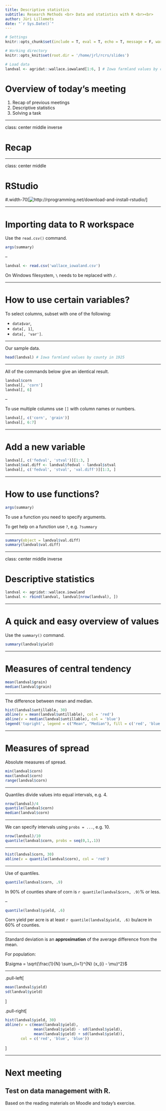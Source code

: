 ```yaml
---
title: Descriptive statistics
subtitle: Research Methods <br> Data and statistics with R <br><br>
author: Jüri Lillemets
date: "`r Sys.Date()`"
---
```


```r
# Settings
knitr::opts_chunk$set(include = T, eval = T, echo = T, message = F, warning = T, error = T)

# Working directory
knitr::opts_knit$set(root.dir = '/home/jrl/rcrs/slides')

# Load data
landval <- agridat::wallace.iowaland[1:6, ] # Iowa farmland values by county in 1925
```

# Overview of today's meeting

1. Recap of previous meetings
1. Descriptive statistics
1. Solving a task



---

class: center middle inverse

# Recap

---

class: center middle

# RStudio

#.width-70[![http://rprogramming.net/download-and-install-rstudio/](../img/ide.png)]

---

# Importing data to R workspace

Use the `read.csv()` command.

``` r
args(summary)
```

--

```r
landval <- read.csv('wallace_iowaland.csv')
```


On Windows filesystem, `\` needs to be replaced with `/`. 

---

# How to use certain variables?

To select columns, subset with one of the following: 

- `data$var`, 
- `data[, 1]`, 
- `data[, 'var']`.

---

Our sample data.

```r
head(landval) # Iowa farmland values by county in 1925
```

---

All of the commands below give an identical result.

```r
landval$corn
landval[, 'corn']
landval[, 6]
```

--

To use multiple columns use `[]` with column names or numbers.

```r
landval[, c('corn', 'grain')]
landval[, 6:7]
```

---

# Add a new variable

``` r
landval[, c('fedval', 'stval')][1:3, ]
landval$val.diff <- landval$fedval - landval$stval
landval[, c('fedval', 'stval', 'val.diff')][1:3, ]
```

---

# How to use functions?

``` r
args(summary)
```

To use a function you need to specify arguments.

To get help on a function use `?`, e.g. `?summary`

---

``` r
summary(object = landval$val.diff)
summary(landval$val.diff)
```

---

class: center middle inverse

# Descriptive statistics

```r
landval <- agridat::wallace.iowaland
landval <- rbind(landval, landval[nrow(landval), ])
```


---

# A quick and easy overview of values 

Use the `summary()` command.

```r
summary(landval$yield)
```

---

# Measures of central tendency

```r
mean(landval$grain)
median(landval$grain)
```

---

The difference between mean and median.

```r
hist(landval$untillable, 30)
abline(v = mean(landval$untillable), col = 'red')
abline(v = median(landval$untillable), col = 'blue')
legend('topright', legend = c("Mean", "Median"), fill = c('red', 'blue'))
```

---

# Measures of spread

Absolute measures of spread.

```r
min(landval$corn)
max(landval$corn)
range(landval$corn)
```

---

Quantiles divide values into equal intervals, e.g. 4.

```r
nrow(landval)/4
quantile(landval$corn)
median(landval$corn)
```

---

We can specify intervals using `probs = ...`, e.g. 10.

```r
nrow(landval)/10
quantile(landval$corn, probs = seq(0,1,.1))
```

---

```r
hist(landval$corn, 30)
abline(v = quantile(landval$corn), col = 'red')
```


---

Use of quantiles.

```r
quantile(landval$corn, .9)
```

In 90% of counties share of corn is `r quantile(landval$corn, .9)`% or less.

--

```r
quantile(landval$yield, .6)
```

Corn yield per acre is at least `r quantile(landval$yield, .6)` bu/acre in 60% of counties.

---

Standard deviation is an **approximation** of the average difference from the mean.

For population:

$\sigma = \sqrt{\frac{1}{N} \sum_{i=1}^{N} (x_{i} - \mu)^2}$

---

.pull-left[
```r
mean(landval$yield)
sd(landval$yield)
```
]

.pull-right[
```r
hist(landval$yield, 30)
abline(v = c(mean(landval$yield), 
             mean(landval$yield) - sd(landval$yield), 
             mean(landval$yield) + sd(landval$yield)), 
       col = c('red', 'blue', 'blue'))
```
]

---

# Next meeting

## Test on data management with R.

Based on the reading materials on Moodle and today's exercise.
